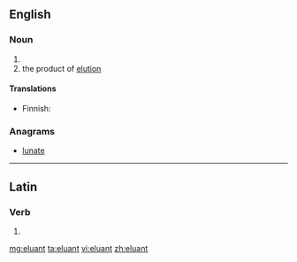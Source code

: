 ==English==

===Noun===
{{en-noun}}

# {{alternative spelling of|eluent}}
# the product of [[elution]]

====Translations====
{{trans-top|product of elution}}
* Finnish: {{t|fi|eluaatti}}
{{trans-mid}}
{{trans-bottom}}

===Anagrams===
* [[lunate#English|lunate]]

----

==Latin==

===Verb===
{{la-verb-form|ēluant}}

# {{conjugation of|ēluō||3|p|pres|act|sub|lang=la}}

[[mg:eluant]]
[[ta:eluant]]
[[vi:eluant]]
[[zh:eluant]]